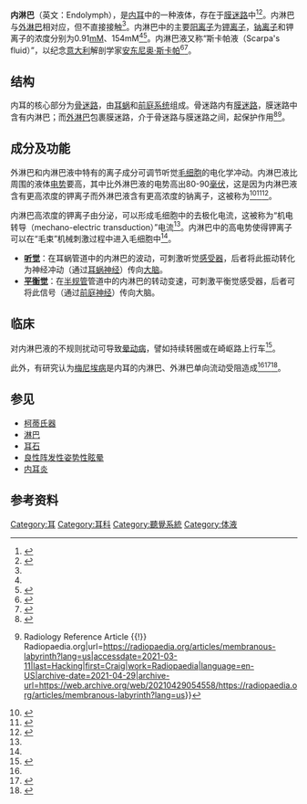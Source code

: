 {{medical}}
{{Infobox anatomy
| Name = 内淋巴
| Image = Cochlea-crosssection.svg
| Caption = 耳蜗横截面。内淋巴位于蜗管（scala media）中。
| Image2 = Gray927.png
| Caption2 = [[半规管|半规管]]的横截面。其中内淋巴位于深蓝色区域。
| System = 
| Latin = endolympha
| Precursor = 
| Artery = 
| Vein = 
| Nerve = 
| Lymph = 
}}'''内淋巴'''（英文：Endolymph），是[[內耳|内耳]]中的一种液体，存在于[[膜迷路|膜迷路]]中<ref name=":0">{{Cite book|chapter=Anatomy, Head and Neck, Ear Endolymph|title=StatPearls|url=http://www.ncbi.nlm.nih.gov/books/NBK531505/|publisher=StatPearls Publishing|date=2021|location=Treasure Island (FL)|pmid=30285400|first=Jarett|last=Casale|first2=Amit|last2=Agarwal|access-date=2021-03-11|archive-date=2022-02-18|archive-url=https://web.archive.org/web/20220218103251/http://www.ncbi.nlm.nih.gov/books/NBK531505/}}</ref><ref>{{Cite web|title=Endolymph - an overview|url=https://www.sciencedirect.com/topics/medicine-and-dentistry/endolymph|accessdate=2021-03-11|work=|publisher=Science Direct|language=en|archive-date=2021-05-27|archive-url=https://web.archive.org/web/20210527151725/https://www.sciencedirect.com/topics/medicine-and-dentistry/endolymph}}</ref>。内淋巴与[[外淋巴|外淋巴]]相对应，但不直接接触<ref name=":0" />。内淋巴中的主要[[阳离子|阳离子]]为[[鉀離子|钾离子]]，[[鈉離子|钠离子]]和钾离子的浓度分别为0.91[[體積莫耳濃度#单位|mM]]、154mM<ref name=":0" /><ref>{{Cite journal|title=Observations on the electrochemistry of the cochlear endolymph of the rat: a quantitative study of its electrical potential and ionic composition as determined by means of flame spectrophotometry|url=https://royalsocietypublishing.org/doi/10.1098/rspb.1968.0066|last=Bosher|first=S. K.|last2=Warren|first2=R. L.|date=1968-11-05|journal=Proceedings of the Royal Society of London. Series B. Biological Sciences|issue=1023|doi=10.1098/rspb.1968.0066|volume=171|pages=227–247|last3=Hallpike|first3=Charles Skinner|access-date=2021-03-11|archive-date=2019-10-24|archive-url=https://web.archive.org/web/20191024153518/https://royalsocietypublishing.org/doi/10.1098/rspb.1968.0066}}</ref>。内淋巴液又称“斯卡帕液（Scarpa's fluid）”，以纪念[[意大利|意大利]]解剖学家[[安东尼奥·斯卡帕|安东尼奥·斯卡帕]]<ref>{{Cite journal|title=Antonio Scarpa (1752–1832)|url=https://www.ncbi.nlm.nih.gov/pmc/articles/PMC3566389/|last=Grzybowski|first=Andrzej|last2=Sak|first2=Jarosław|date=2013|journal=Journal of Neurology|issue=2|doi=10.1007/s00415-012-6658-4|volume=260|pages=695–696|issn=0340-5354|pmc=3566389|pmid=22926229|access-date=2021-03-12|archive-date=2020-11-11|archive-url=https://web.archive.org/web/20201111162043/https://www.ncbi.nlm.nih.gov/pmc/articles/PMC3566389/}}</ref><ref>{{Cite web|title=Endolymph|url=https://www.imaios.com/en/e-Anatomy/Anatomical-Parts/Endolymph|accessdate=2021-03-12|work=IMAIOS|language=en}}</ref>。

== 结构 ==
内耳的核心部分为[[骨迷路|骨迷路]]，由[[耳蜗|耳蜗]]和[[前庭系统|前庭系统]]组成。骨迷路内有[[膜迷路|膜迷路]]，膜迷路中含有内淋巴；而[[外淋巴|外淋巴]]包裹膜迷路，介于骨迷路与膜迷路之间，起保护作用<ref>{{Cite web|title=Membranous Labyrinth - an overview|url=https://www.sciencedirect.com/topics/neuroscience/membranous-labyrinth|accessdate=2021-03-11|work=|publisher=Science Direct|language=en}}</ref><ref>{{Cite web|title=Membranous labyrinth {{!}} Radiology Reference Article {{!}} Radiopaedia.org|url=https://radiopaedia.org/articles/membranous-labyrinth?lang=us|accessdate=2021-03-11|last=Hacking|first=Craig|work=Radiopaedia|language=en-US|archive-date=2021-04-29|archive-url=https://web.archive.org/web/20210429054558/https://radiopaedia.org/articles/membranous-labyrinth?lang=us}}</ref>。

== 成分及功能 ==
外淋巴和内淋巴液中特有的离子成分可调节听觉[[毛细胞|毛细胞]]的电化学冲动。内淋巴液比周围的液体[[電勢|电势]]要高，其中比外淋巴液的电势高出80-90[[毫伏|毫伏]]，这是因为内淋巴液含有更高浓度的钾离子而外淋巴液含有更高浓度的钠离子，这被称为{{link-en|耳蜗内电位|Endocochlear potential}}<ref name=":12">{{Cite web|title=Endolymph and Perilymph - an overview|url=https://www.sciencedirect.com/topics/medicine-and-dentistry/endolymph-and-perilymph|accessdate=2021-03-11|work=|publisher=Science Direct|language=en}}</ref><ref>{{cite journal|title=Ion transport in guinea pig cochlea. I. Potassium and sodium transport|journal=[[Acta_Otolaryngol|Acta Otolaryngol]]|issue=1–2|doi=10.3109/00016487809124717|year=1978|volume=86|pages=22–34|pmid=696294|vauthors=Konishi T, Hamrick PE, Walsh PJ}}</ref><ref>{{Cite journal|title=Supporting sensory transduction: cochlear fluid homeostasis and the endocochlear potential|last=Wangemann|first=Philine|date=2006-10-01|journal=The Journal of Physiology|issue=Pt 1|doi=10.1113/jphysiol.2006.112888|volume=576|pages=11–21|issn=0022-3751|pmc=1995626|pmid=16857713}}</ref>。

内淋巴高浓度的钾离子由{{link-en|耳蜗血管纹|Stria vascularis of cochlear duct}}分泌，可以形成毛细胞中的去极化电流，这被称为“机电转导（mechano-electric transduction）”电流<ref name=":0" />。内淋巴中的高电势使得钾离子可以在“毛束”机械刺激过程中进入毛细胞中<ref name=":0" />。

* '''[[听觉|听觉]]'''：在耳蜗管道中的内淋巴的波动，可刺激听觉[[感受器|感受器]]，后者将此振动转化为神经冲动（通过[[耳蜗神经|耳蜗神经]]）传向[[大脑|大脑]]。
* '''[[平衡觉|平衡觉]]'''：在[[半规管|半规管]]管道中的内淋巴的转动变速，可刺激平衡觉感受器，后者可将此信号（通过[[前庭神经|前庭神经]]）传向大脑。

== 临床 ==
对内淋巴液的不规则扰动可导致[[晕动病|晕动病]]，譬如持续转圈或在崎岖路上行车<ref>{{Cite web|title=How does the dizzying motion after-effect (from spinning on a swing) affect hand-eye coordination?|url=http://scienceline.ucsb.edu/getkey.php?key=3477|accessdate=2021-03-11|work=|publisher=UCSB|archive-date=2020-09-23|archive-url=https://web.archive.org/web/20200923134828/http://scienceline.ucsb.edu/getkey.php?key=3477}}</ref>。

此外，有研究认为[[梅尼埃病|梅尼埃病]]是内耳的内淋巴、外淋巴单向流动受阻造成<ref name=":12" /><ref>{{Cite journal|title=Histopathology of Meniere’s disease|url=https://www.ncbi.nlm.nih.gov/pmc/articles/PMC5344024/|last=Cureoglu|first=Sebahattin|last2=da Costa Monsanto|first2=Rafael|date=2016-12|journal=Operative techniques in otolaryngology--head and neck surgery|issue=4|doi=10.1016/j.otot.2016.10.003|volume=27|pages=194–204|issn=1043-1810|pmc=5344024|pmid=28286401|last3=Paparella|first3=Michael M.}}</ref><ref>{{Cite web|title=Meniere's disease - Symptoms and causes|url=https://www.mayoclinic.org/diseases-conditions/menieres-disease/symptoms-causes/syc-20374910|accessdate=2021-03-11|work=Mayo Clinic|language=en|archive-date=2013-05-30|archive-url=https://web.archive.org/web/20130530232848/http://www.mayoclinic.com/health/menieres-disease/DS00535/DSECTION=symptoms}}</ref>。

== 参见 ==

* [[柯蒂氏器|柯蒂氏器]]
*[[淋巴|淋巴]]
* [[耳石|耳石]]
* [[良性陣發性姿勢性眩暈|良性阵发性姿势性眩晕]]
* [[内耳炎|内耳炎]]

== 参考资料 ==
{{reflist|2}}

[[Category:耳|Category:耳]]
[[Category:耳科|Category:耳科]]
[[Category:聽覺系統|Category:聽覺系統]]
[[Category:体液|Category:体液]]